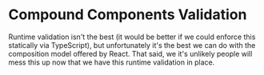 # Compound Components Validation

Runtime validation isn't the best (it would be better if we could enforce this
statically via TypeScript), but unfortunately it's the best we can do with the
composition model offered by React. That said, we it's unlikely people will mess
this up now that we have this runtime validation in place.
